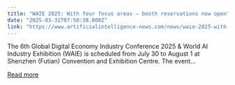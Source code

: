 ```yaml
---
title: "WAIE 2025: With four focus areas – booth reservations now open"
date: "2025-03-31T07:50:38.000Z"
link: "https://www.artificialintelligence-news.com/news/waie-2025-with-four-focus-areas-booth-reservations-now-open/"
---
```


The 6th Global Digital Economy Industry Conference 2025 &#38; World AI Industry Exhibition (WAIE) is scheduled from July 30 to August 1 at Shenzhen (Futian) Convention and Exhibition Centre. The event...

[Read more](https://www.artificialintelligence-news.com/news/waie-2025-with-four-focus-areas-booth-reservations-now-open/)
